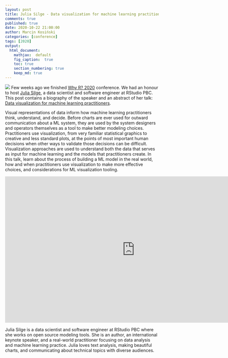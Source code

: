 ```yaml
---
layout: post
title: Julia Silge - Data visualization for machine learning practitioners
comments: true
published: true
date: 2020-10-22 21:00:00
author: Marcin Kosiński
categories: [conference]
tags: [2020]
output:
  html_document:
    mathjax:  default
    fig_caption:  true
    toc: true
    section_numbering: true
    keep_md: true
---
```


<img src="/images/fulls/whyr2020/keynotes/silge.jpg" class="fit image"> Few weeks ago we finished [Why R? 2020](2020.whyr.pl) conference. We had an honour to host [Julia Silge](https://twitter.com/juliasilge), a data scientist and software engineer at RStudio PBC. This post contains a biography of the speaker and an abstract of her talk: [Data visualization for machine learning practitioners](https://youtu.be/OH_lt8qlSJw).


Visual representations of data inform how machine learning practitioners think, understand, and decide. Before charts are ever used for outward communication about a ML system, they are used by the system designers and operators themselves as a tool to make better modeling choices. Practitioners use visualization, from very familiar statistical graphics to creative and less standard plots, at the points of most important human decisions when other ways to validate those decisions can be difficult. Visualization approaches are used to understand both the data that serves as input for machine learning and the models that practitioners create. In this talk, learn about the process of building a ML model in the real world, how and when practitioners use visualization to make more effective choices, and considerations for ML visualization tooling.


<iframe width="850" height="480" src="https://www.youtube.com/embed/OH_lt8qlSJw" frameborder="0" allow="accelerometer; autoplay; clipboard-write; encrypted-media; gyroscope; picture-in-picture" allowfullscreen></iframe>

Julia Silge is a data scientist and software engineer at RStudio PBC where she works on open source modeling tools. She is an author, an international keynote speaker, and a real-world practitioner focusing on data analysis and machine learning practice. Julia loves text analysis, making beautiful charts, and communicating about technical topics with diverse audiences.